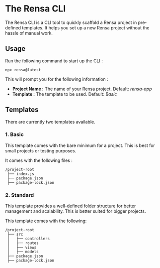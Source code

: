 # The Rensa CLI

The Rensa CLI is a CLI tool to quickly scaffold a Rensa project in pre-defined templates. It helps you set up a new Rensa project without the hassle of manual work.

## Usage

Run the following command to start up the CLI :
```npm
npx rensa@latest
```

This will prompt you for the following information :
- **Project Name :** The name of your Rensa project. Default: _rensa-app_
- **Template :** The template to be used. Default: _Basic_

## Templates

There are currently two templates available.

### 1. Basic

This template comes with the bare minimum for a project. This is best for small projects or testing purposes.

It comes with the following files :
```Files
/project-root
 ├── index.js
 ├── package.json
 ├── package-lock.json
```

### 2. Standard

This template provides a well-defined folder structure for better management and scalability. This is better suited for bigger projects.

This template comes with the following:
```Files
/project-root
 ├── src
 │   ├── controllers
 │   ├── routes
 │   ├── views
 │   ├── models
 ├── package.json
 ├── package-lock.json
```
